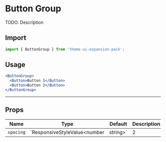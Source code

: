 
<SEO title="Button Group" description="" />

# Button Group

TODO: Description

## Import

```js
import { ButtonGroup } from 'theme-ui-expansion-pack';
```

## Usage

```jsx live=true
<ButtonGroup>
  <Button>Button 1</Button>
  <Button>Button 2</Button>
</ButtonGroup>
```

---

## Props

| Name      | Type                                    | Default | Description             |
| --------- | --------------------------------------- | ------- | ----------------------- |
| `spacing` | `ResponsiveStyleValue<number | string>` | 2       | Spacing between buttons |
